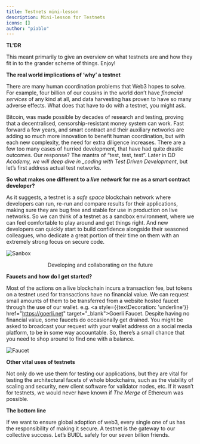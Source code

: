 ```yaml
---
title: Testnets mini-lesson
description: Mini-lesson for Testnets
icons: []
author: "piablo"
---
```



<NextSeo
  title="Test, test, test, testnets"
  description="Mini-lesson for Testnets"
/>
<LessonHeader title="Test, test, test, testnets" />

**TL'DR**

This meant primarily to give an overview on what testnets are and how they fit
in to the grander scheme of things. Enjoy!

**The real world implications of ‘why’ a testnet**

There are many human coordination problems that Web3 hopes to solve. For
example, four billion of our cousins in the world don’t have _financial
services_ of any kind at all, and data harvesting has proven to have so many
adverse effects. What does that have to do with a testnet, you might ask.

Bitcoin, was made possible by decades of research and testing, proving that a
decentralised, censorship-resistant money system can work. Fast forward a few
years, and smart contract and their auxiliary networks are adding so much more
innovation to benefit human coordination, but with each new complexity, the need
for extra diligence increases. There are a few too many cases of hurried
development, that have had quite drastic outcomes. Our response? The mantra of
“test, test, test”. Later in D*D Academy, we will deep dive in \_coding with
Test Driven Development*, but let’s first address actual test networks.

**So what makes one different to a _live network_ for me as a smart contract
developer?**

As it suggests, a testnet is a _safe space_ blockchain network where developers
can run, re-run and compare results for their applications, making sure they are
bug free and stable for use in production on live networks. So we can think of a
testnet as a sandbox environment, where we can feel comfortable to play around
and get things right. And new developers can quickly start to build confidence
alongside their seasoned colleagues, who dedicate a great portion of their time
on them with an extremely strong focus on secure code.

![Sanbox](/assets/lessons/testnets/sandbox.png)

<center>Developing and collaborating on the future</center>

**Faucets and how do I get started?**

Most of the actions on a live blockchain incurs a transaction fee, but tokens on
a testnet used for transactions have no financial value. We can request small
amounts of them to be transferred from a website hosted faucet through the use
of our wallet. e.g. <a style={{textDecoration: 'underline'}}
href="https://goerli.net" target="\_blank">Goerli Faucet</a>. Despite having no
financial value, some faucets do occasionally get drained. You might be asked to
broadcast your request with your wallet address on a social media platform, to
be in some way accountable. So, there’s a small chance that you need to shop
around to find one with a balance.

![Faucet](/assets/lessons/testnets/faucet.png)

**Other vital uses of testnets**

Not only do we use them for testing our applications, but they are vital for
testing the architectural facets of whole blockchains, such as the viability of
scaling and security, new client software for validator nodes, etc. If it wasn’t
for testnets, we would never have known if _The Merge_ of Ethereum was possible.

**The bottom line**

If we want to ensure global adoption of web3, every single one of us has the
responsibility of making it secure. A testnet is the gateway to our collective
success. Let’s BUIDL safely for our seven billion friends.
